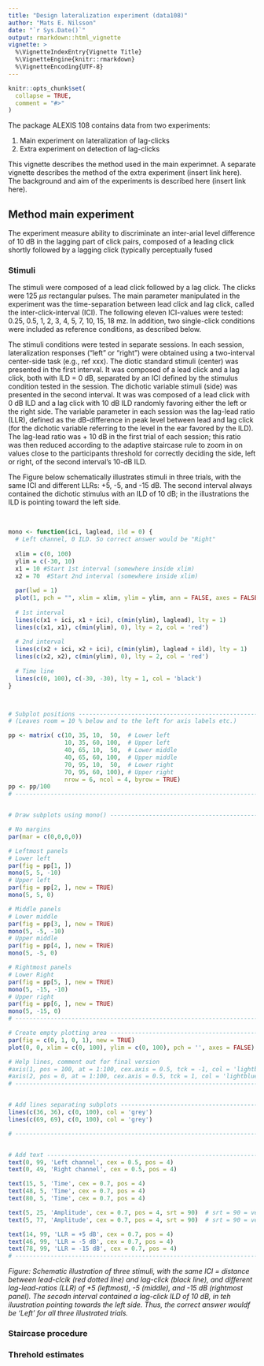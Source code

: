 ---
title: "Design lateralization experiment (data108)"
author: "Mats E. Nilsson"
date: "`r Sys.Date()`"
output: rmarkdown::html_vignette
vignette: >
  %\VignetteIndexEntry{Vignette Title}
  %\VignetteEngine{knitr::rmarkdown}
  %\VignetteEncoding{UTF-8}
---

```{r setup, include = FALSE}
knitr::opts_chunk$set(
  collapse = TRUE,
  comment = "#>"
)
```

The package ALEXIS 108 contains data from two experiments:  

1. Main experiment on lateralization of lag-clicks
2. Extra experiment on detection of lag-clicks  

This vignette describes the method used in the main experimnet. A separate vignette describes the method of the extra experiment (insert link here). The background and aim of the experiments is described here (insert link here).

## Method main experiment
The experiment measure ability to discriminate an inter-arial level difference of 10 dB in the lagging part of click pairs, composed 
of a leading click shortly followed by a lagging click (typically perceptually fused 

### Stimuli
The stimuli were composed of a lead click followed by a lag click. The clicks were 125 $\mu s$ rectangular pulses. The main parameter manipulated in the experiment was the time-separation between lead click and lag click, called the inter-click-interval (ICI). The following eleven ICI-values were tested: 0.25, 0.5, 1, 2, 3, 4, 5, 7, 10, 15, 18 mz. In addition, two single-click conditions were included as reference conditions, as described below.  

The stimuli conditions were tested in separate sessions. In each session, lateralization responses ("left" or "right") were obtained using a two-interval center-side task (e.g., ref xxx). The diotic standard stimuli (center) was presented in the first interval. It was composed of a lead click and a lag click, both with ILD = 0 dB, separated by an ICI defined by the stimulus condition tested in the session. The dichotic variable stimuli (side) was presented in the second interval. It was was composed of a lead click with 0 dB ILD and a lag click with 10 dB ILD randomly favoring either the left or the right side. The variable parameter in each session was the lag-lead ratio (LLR), defined as the dB-difference in peak level between lead and lag click (for the dichotic variable referring to the level in the ear favored by the ILD). The lag-lead ratio was + 10 dB in the first trial of each session; this ratio was then reduced according to the adaptive staircase rule to zoom in on values close to the participants threshold for correctly deciding the side, left or right, of the second interval's 10-dB ILD.  

The Figure below schematically illustrates stimuli in three trials, with the same ICI and different LLRs: +5, -5, and -15 dB. The second interval always contained the dichotic stimulus with an ILD of 10 dB; in the illustrations the ILD is pointing toward the left side. 

<br>


```{r echo = FALSE, fig.width = 7, fig.height = 4}

mono <- function(ici, laglead, ild = 0) {
  # Left channel, 0 ILD. So correct answer would be "Right"
  
  xlim = c(0, 100)
  ylim = c(-30, 10)
  x1 = 10 #Start 1st interval (somewhere inside xlim)
  x2 = 70  #Start 2nd interval (somewhere inside xlim)
  
  par(lwd = 1)
  plot(1, pch = "", xlim = xlim, ylim = ylim, ann = FALSE, axes = FALSE)
  
  # 1st interval
  lines(c(x1 + ici, x1 + ici), c(min(ylim), laglead), lty = 1)
  lines(c(x1, x1), c(min(ylim), 0), lty = 2, col = 'red')
  
  # 2nd interval
  lines(c(x2 + ici, x2 + ici), c(min(ylim), laglead + ild), lty = 1)
  lines(c(x2, x2), c(min(ylim), 0), lty = 2, col = 'red')
  
  # Time line
  lines(c(0, 100), c(-30, -30), lty = 1, col = 'black')
}



# Subplot positions ------------------------------------------------------------
# (Leaves room = 10 % below and to the left for axis labels etc.)

pp <- matrix( c(10, 35, 10,  50,  # Lower left
                10, 35, 60, 100,  # Upper left
                40, 65, 10,  50,  # Lower middle
                40, 65, 60, 100,  # Upper middle
                70, 95, 10,  50,  # Lower right 
                70, 95, 60, 100), # Upper right
                nrow = 6, ncol = 4, byrow = TRUE)
pp <- pp/100
# ------------------------------------------------------------------------------


# Draw subplots using mono() ---------------------------------------------------

# No margins
par(mar = c(0,0,0,0))

# Leftmost panels
# Lower left
par(fig = pp[1, ])
mono(5, 5, -10)
# Upper left
par(fig = pp[2, ], new = TRUE)
mono(5, 5, 0)

# Middle panels
# Lower middle
par(fig = pp[3, ], new = TRUE)
mono(5, -5, -10)
# Upper middle
par(fig = pp[4, ], new = TRUE)
mono(5, -5, 0)

# Rightmost panels
# Lower Right
par(fig = pp[5, ], new = TRUE)
mono(5, -15, -10)
# Upper right
par(fig = pp[6, ], new = TRUE)
mono(5, -15, 0)
# ------------------------------------------------------------------------------

# Create empty plotting area ---------------------------------------------------
par(fig = c(0, 1, 0, 1), new = TRUE)
plot(0, 0, xlim = c(0, 100), ylim = c(0, 100), pch = '', axes = FALSE)

# Help lines, comment out for final version
#axis(1, pos = 100, at = 1:100, cex.axis = 0.5, tck = -1, col = 'lightblue')  
#axis(2, pos = 0, at = 1:100, cex.axis = 0.5, tck = 1, col = 'lightblue', las = 2)  
# ------------------------------------------------------------------------------


# Add lines separating subplots -------------------------------------------------
lines(c(36, 36), c(0, 100), col = 'grey')
lines(c(69, 69), c(0, 100), col = 'grey')

# ------------------------------------------------------------------------------


# Add text ---------------------------------------------------------------------
text(0, 99, 'Left channel', cex = 0.5, pos = 4)
text(0, 49, 'Right channel', cex = 0.5, pos = 4)

text(15, 5, 'Time', cex = 0.7, pos = 4)
text(48, 5, 'Time', cex = 0.7, pos = 4)
text(80, 5, 'Time', cex = 0.7, pos = 4)

text(5, 25, 'Amplitude', cex = 0.7, pos = 4, srt = 90)  # srt = 90 = vertical
text(5, 77, 'Amplitude', cex = 0.7, pos = 4, srt = 90)  # srt = 90 = vertical

text(14, 99, 'LLR = +5 dB', cex = 0.7, pos = 4)
text(46, 99, 'LLR = -5 dB', cex = 0.7, pos = 4)
text(78, 99, 'LLR = -15 dB', cex = 0.7, pos = 4)
# ------------------------------------------------------------------------------
```

*Figure: Schematic illustration of three stimuli, with the same ICI = distance between lead-clcik (red dotted line) and lag-click (black line), and different lag-lead-ratios (LLR) of +5 (leftmost), -5 (middle), and -15 dB (rightmost panel). The secodn interval contained a lag-click ILD of 10 dB, in teh iluustration pointing towards the left side. Thus, the correct answer wouldf be 'Left' for all three illustrated trials.*


### Staircase procedure


### Threhold estimates
